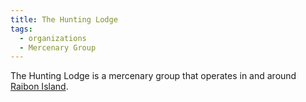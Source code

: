 ```yaml
---
title: The Hunting Lodge
tags:
  - organizations
  - Mercenary Group
---
```


<Stub />

The Hunting Lodge is a mercenary group that operates in and around
[Raibon Island](../locations/raibon-island.mdx).
